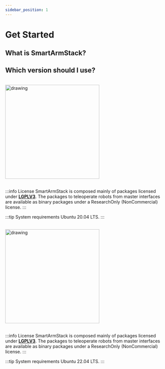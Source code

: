 ```yaml
---
sidebar_position: 1
---
```


# Get Started

## What is SmartArmStack?

## Which version should I use?


<Tabs className="unique-tabs">

<TabItem value="py" label="ROS">

<div>&nbsp;&nbsp;</div>

<img src="/img/requirements_ubuntu20.svg" alt="drawing" width="300"/>

<div>&nbsp;&nbsp;</div>


:::info License
SmartArmStack is composed mainly of packages licensed under **[LGPLV3](https://choosealicense.com/licenses/lgpl-3.0/)**. 
The packages to teleoperate robots from master interfaces are available as binary packages under a ResearchOnly (NonCommercial) license.
:::

:::tip System requirements
Ubuntu 20.04 LTS.
:::

</TabItem>
<TabItem value="cpp" label="ROS2">

<div>&nbsp;&nbsp;</div>

<img src="/img/requirements_ubuntu22.svg" alt="drawing" width="300"/>

<div>&nbsp;&nbsp;</div>


:::info License
SmartArmStack is composed mainly of packages licensed under **[LGPLV3](https://choosealicense.com/licenses/lgpl-3.0/)**. 
The packages to teleoperate robots from master interfaces are available as binary packages under a ResearchOnly (NonCommercial) license.
:::

:::tip System requirements
Ubuntu 22.04 LTS.
:::

</TabItem>
</Tabs>